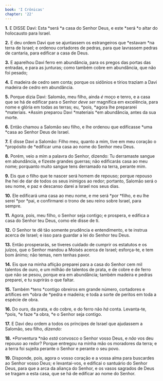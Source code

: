 ```yaml
---
book: 'I Crônicas'
chapter: '22'
---
```


**1.** E DISSE Davi: Esta *será *a casa do Senhor Deus, e este *será *o altar do holocausto para Israel.

**2.** E deu ordem Davi que se ajuntassem os estrangeiros que *estavam *na terra de Israel; e ordenou cortadores de pedras, para que lavrassem pedras de cantaria, para edificar a casa de Deus.

**3.** E aparelhou Davi ferro em abundância, para os pregos das portas das entradas, e para as junturas; como também cobre em abundância, que não foi pesado;

**4.** E madeira de cedro sem conta; porque os sidônios e tírios traziam a Davi madeira de cedro em abundância.

**5.** Porque dizia Davi: Salomão, meu filho, ainda *é* moço e tenro, e a casa que se há de edificar para o Senhor *deve ser* magnífica em excelência, para nome e glória em todas as terras; eu, *pois, *agora lhe prepararei *materiais. *Assim preparou Davi *materiais *em abundância, antes da sua morte.

**6.** Então chamou a Salomão seu filho, e lhe ordenou que edificasse *uma *casa ao Senhor Deus de Israel.

**7.** E disse Davi a Salomão: Filho meu, quanto a mim, tive em meu coração o *propósito de *edificar uma casa ao nome do Senhor meu Deus.

**8.** Porém, veio a mim a palavra do Senhor, dizendo: Tu derramaste sangue em abundância, e fizeste grandes guerras; não edificarás casa ao meu nome; porquanto muito sangue tens derramado na terra, perante mim.

**9.** Eis que o filho que te nascer será homem de repouso; porque repouso lhe hei de dar de todos os seus inimigos ao redor; portanto, Salomão será o seu nome, e paz e descanso darei a Israel nos seus dias.

**10.** Ele edificará uma casa ao meu nome, e me será *por *filho, e eu lhe serei *por *pai, e confirmarei o trono de seu reino sobre Israel, para sempre.

**11.** Agora, pois, meu filho, o Senhor seja contigo; e prospera, e edifica a casa do Senhor teu Deus, como ele disse de ti.

**12.** O Senhor te dê tão somente prudência e entendimento, e te instrua acerca de Israel; e isso para guardar a lei do Senhor teu Deus.

**13.** Então prosperarás, se tiveres cuidado de cumprir os estatutos e os juízos, que o Senhor mandou a Moisés acerca de Israel; esforça-te, e tem bom ânimo; não temas, nem tenhas pavor.

**14.** Eis que na minha aflição preparei para a casa do Senhor cem mil talentos de ouro, e um milhão de talentos de prata, e de cobre e de ferro que não se pesou, porque era em abundância; também madeira e pedras preparei, e tu suprirás o que faltar.

**15.** Também *tens *contigo obreiros em grande número, cortadores e artífices em *obra de *pedra e madeira; e toda a sorte de peritos em toda a espécie de obra.

**16.** Do ouro, da prata, e do cobre, e do ferro não *há* conta. Levanta-te, *pois, *e faze *a obra, *e o Senhor seja contigo.

**17.** E Davi deu ordem a todos os príncipes de Israel que ajudassem a Salomão, seu filho, *dizendo:*

**18.** *Porventura *não *está* convosco o Senhor vosso Deus, e *não* vos deu repouso ao redor? Porque entregou na minha mão os moradores da terra; e a terra foi sujeita perante o Senhor e perante o seu povo.

**19.** Disponde, pois, agora o vosso coração e a vossa alma para buscardes ao Senhor vosso Deus; e levantai-vos, e edificai o santuário do Senhor Deus, para que a arca da aliança do Senhor, e os vasos sagrados de Deus se tragam a esta casa, que se há de edificar ao nome do Senhor.